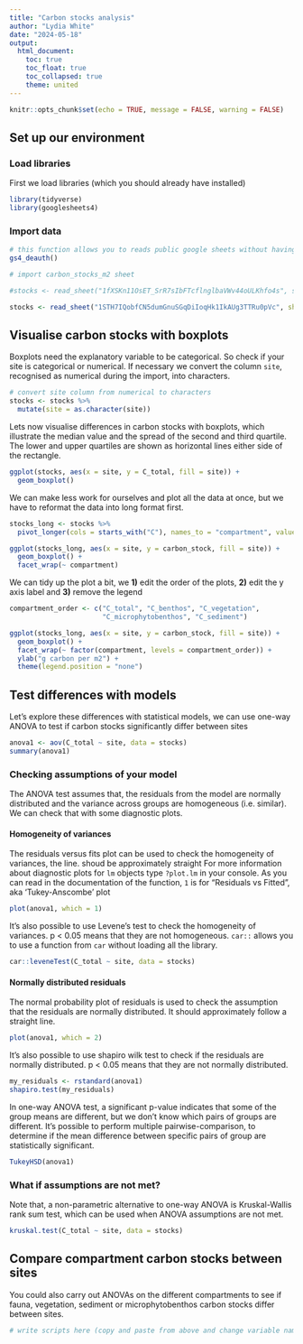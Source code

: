 ```yaml
---
title: "Carbon stocks analysis"
author: "Lydia White"
date: "2024-05-18"
output: 
  html_document:
    toc: true
    toc_float: true
    toc_collapsed: true
    theme: united
---
```


```r
knitr::opts_chunk$set(echo = TRUE, message = FALSE, warning = FALSE)
```

## Set up our environment

### Load libraries

First we load libraries (which you should already have installed) 

```r
library(tidyverse)
library(googlesheets4)
```

### Import data

```r
# this function allows you to reads public google sheets without having to log in
gs4_deauth()

# import carbon_stocks_m2 sheet

#stocks <- read_sheet("1fXSKn11OsET_SrR7sIbFTcflnglbaVWv44oULKhfo4s", sheet = "carbon_stocks_m2")

stocks <- read_sheet("1STH7IQobfCN5dumGnuSGqDiIoqHk1IkAUg3TTRu0pVc", sheet = "carbon_stocks_m2")


```

## Visualise carbon stocks with boxplots

Boxplots need the explanatory variable to be categorical. So check if your site is categorical or numerical. If necessary we convert the column `site`, recognised as numerical during the import, into characters.

```r
# convert site column from numerical to characters
stocks <- stocks %>%
  mutate(site = as.character(site))
```

Lets now visualise differences in carbon stocks with boxplots, which illustrate the median value and the spread of the second and third quartile.
The lower and upper quartiles are shown as horizontal lines either side of the rectangle.

```r
ggplot(stocks, aes(x = site, y = C_total, fill = site)) +
  geom_boxplot()
```

We can make less work for ourselves and plot all the data at once, but we have to reformat the data into long format first.
  
```r
stocks_long <- stocks %>%
  pivot_longer(cols = starts_with("C"), names_to = "compartment", values_to = "carbon_stock") 
```

```r
ggplot(stocks_long, aes(x = site, y = carbon_stock, fill = site)) +
  geom_boxplot() +
  facet_wrap(~ compartment)
```

We can tidy up the plot a bit, we **1)** edit the order of the plots, **2)** edit the y axis label and **3)** remove the legend 

```r
compartment_order <- c("C_total", "C_benthos", "C_vegetation",
                       "C_microphytobenthos", "C_sediment")

ggplot(stocks_long, aes(x = site, y = carbon_stock, fill = site)) +
  geom_boxplot() +
  facet_wrap(~ factor(compartment, levels = compartment_order)) +
  ylab("g carbon per m2") +
  theme(legend.position = "none")
```

## Test differences with models

Let's explore these differences with statistical models, we can use one-way ANOVA to test if carbon stocks significantly differ between sites 

```r
anova1 <- aov(C_total ~ site, data = stocks)
summary(anova1)
```

### Checking assumptions of your model

The ANOVA test assumes that, the residuals from the model are normally distributed and the variance across groups are homogeneous (i.e. similar). We can check that with some diagnostic plots.

#### Homogeneity of variances

The residuals versus fits plot can be used to check the homogeneity of variances, the line. shoud be approximately straight
For more information about diagnostic plots for `lm` objects type `?plot.lm` in your console.
As you can read in the documentation of the function, `1` is for "Residuals vs Fitted", aka ‘Tukey-Anscombe’ plot

```r
plot(anova1, which = 1)
```

It’s also possible to use Levene’s test to check the homogeneity of variances.
p < 0.05 means that they are not homogeneous.
`car::` allows you to use a function from `car` without loading all the library.

```r
car::leveneTest(C_total ~ site, data = stocks)
```

#### Normally distributed residuals

The normal probability plot of residuals is used to check the assumption 
that the residuals are normally distributed. 
It should approximately follow a straight line.

```r
plot(anova1, which = 2)
```

It’s also possible to use shapiro wilk test to check if the residuals are normally distributed. p < 0.05 means that they are not normally distributed.   

```r
my_residuals <- rstandard(anova1)
shapiro.test(my_residuals)
```

In one-way ANOVA test, a significant p-value indicates that some of the group means are different, but we don’t know which pairs of groups are different.
It’s possible to perform multiple pairwise-comparison, to determine if the mean difference between specific pairs of group are statistically significant.

```r
TukeyHSD(anova1)
```

### What if assumptions are not met?

Note that, a non-parametric alternative to one-way ANOVA is Kruskal-Wallis 
rank sum test, which can be used when ANOVA assumptions are not met.

```r
kruskal.test(C_total ~ site, data = stocks)
```

## Compare compartment carbon stocks between sites

You could also carry out ANOVAs on the different compartments to see if fauna, vegetation, sediment or microphytobenthos carbon stocks differ between sites. 

```r
# write scripts here (copy and paste from above and change variable names)

```

